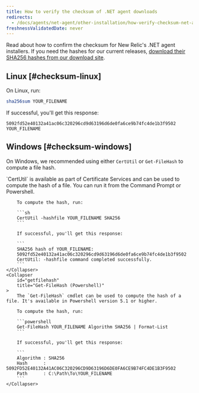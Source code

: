 ```yaml
---
title: How to verify the checksum of .NET agent downloads
redirects:
  - /docs/agents/net-agent/other-installation/how-verify-checksum-net-agent-downloads
freshnessValidatedDate: never
---
```


Read about how to confirm the checksum for New Relic's .NET agent installers. If you need the hashes for our current releases, [download their SHA256 hashes from our download site](https://download.newrelic.com/dot_net_agent/latest_release/SHA256/).

## Linux [#checksum-linux]

On Linux, run:

```sh
sha256sum YOUR_FILENAME
```

If successful, you'll get this response:

```
5092fd52e40132a41ac06c320296cd9d63196d6de0fa6ce9b74fc4de1b3f9502 YOUR_FILENAME
```

## Windows [#checksum-windows]

On Windows, we recommended using either `CertUtil` or `Get-FileHash` to compute a file hash.

<CollapserGroup>
    <Collapser
        id="certutil"
        title="CertUtil (Command Prompt or Powershell)"
    >
        `CertUtil` is available as part of Certificate Services and can be used to compute the hash of a file. You can run it from the Command Prompt or Powershell.

        To compute the hash, run:

        ```sh
        CertUtil -hashfile YOUR_FILENAME SHA256
        ```

        If successful, you'll get this response:

        ```
        SHA256 hash of YOUR_FILENAME:
        5092fd52e40132a41ac06c320296cd9d63196d6de0fa6ce9b74fc4de1b3f9502
        CertUtil: -hashfile command completed successfully.
        ```
    </Collapser>
    <Collapser
        id="getfilehash"
        title="Get-FileHash (Powershell)"
    >
        The `Get-FileHash` cmdlet can be used to compute the hash of a file. It's available in Powershell version 5.1 or higher.

        To compute the hash, run:

        ```powershell
        Get-FileHash YOUR_FILENAME Algorithm SHA256 | Format-List
        ```

        If successful, you'll get this response:

        ```
        Algorithm : SHA256
        Hash      : 5092FD52E40132A41AC06C320296CD9D63196D6DE0FA6CE9B74FC4DE1B3F9502
        Path      : C:\Path\To\YOUR_FILENAME
        ```
    </Collapser>
</CollapserGroup>
